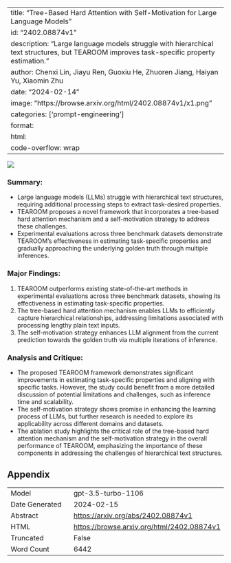 
---
title: "Tree-Based Hard Attention with Self-Motivation for Large Language Models"
id: "2402.08874v1"
description: "Large language models struggle with hierarchical text structures, but TEAROOM improves task-specific property estimation."
author: Chenxi Lin, Jiayu Ren, Guoxiu He, Zhuoren Jiang, Haiyan Yu, Xiaomin Zhu
date: "2024-02-14"
image: "https://browse.arxiv.org/html/2402.08874v1/x1.png"
categories: ['prompt-engineering']
format:
  html:
    code-overflow: wrap
---

![](https://browse.arxiv.org/html/2402.08874v1/x1.png)

### **Summary:**
- Large language models (LLMs) struggle with hierarchical text structures, requiring additional processing steps to extract task-desired properties.
- TEAROOM proposes a novel framework that incorporates a tree-based hard attention mechanism and a self-motivation strategy to address these challenges.
- Experimental evaluations across three benchmark datasets demonstrate TEAROOM's effectiveness in estimating task-specific properties and gradually approaching the underlying golden truth through multiple inferences.

### **Major Findings:**
1. TEAROOM outperforms existing state-of-the-art methods in experimental evaluations across three benchmark datasets, showing its effectiveness in estimating task-specific properties.
2. The tree-based hard attention mechanism enables LLMs to efficiently capture hierarchical relationships, addressing limitations associated with processing lengthy plain text inputs.
3. The self-motivation strategy enhances LLM alignment from the current prediction towards the golden truth via multiple iterations of inference.

### **Analysis and Critique:**
- The proposed TEAROOM framework demonstrates significant improvements in estimating task-specific properties and aligning with specific tasks. However, the study could benefit from a more detailed discussion of potential limitations and challenges, such as inference time and scalability.
- The self-motivation strategy shows promise in enhancing the learning process of LLMs, but further research is needed to explore its applicability across different domains and datasets.
- The ablation study highlights the critical role of the tree-based hard attention mechanism and the self-motivation strategy in the overall performance of TEAROOM, emphasizing the importance of these components in addressing the challenges of hierarchical text structures.

## Appendix

|          |          |
|----------|----------|
| Model     | gpt-3.5-turbo-1106       |
| Date Generated     | 2024-02-15       |
| Abstract | [https://arxiv.org/abs/2402.08874v1](https://arxiv.org/abs/2402.08874v1)        |
| HTML     | [https://browse.arxiv.org/html/2402.08874v1](https://browse.arxiv.org/html/2402.08874v1)       |
| Truncated       | False       |
| Word Count       | 6442       |